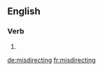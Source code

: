 ==English==

===Verb===
{{head|en|present participle}}

# {{present participle of|misdirect|lang=en|nocat=1}}

[[de:misdirecting]]
[[fr:misdirecting]]